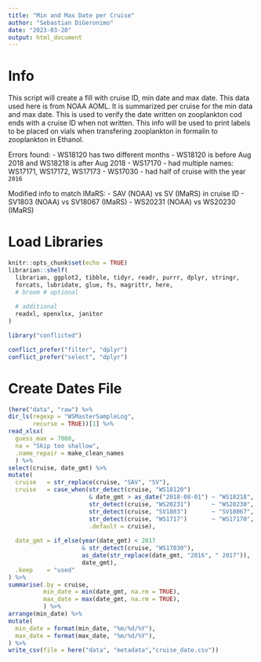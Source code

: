 ```yaml
---
title: "Min and Max Date per Cruise"
author: "Sebastian DiGeronimo"
date: "2023-03-20"
output: html_document
---
```

# Info

This script will create a fill with cruise ID, min date and max date. This data
used here is from NOAA AOML. It is summarized per cruise for the min data and
max date. This is used to verify the date written on zooplankton cod ends with a 
cruise ID when not written. This info will be used to print labels to be placed
on vials when transfering zooplankton in formalin to zooplankton in Ethanol.

Errors found:
- WS18120 has two different months
  - WS18120 is before Aug 2018 and WS18218 is after Aug 2018
- WS17170 
  - had multiple names:
     WS17171, WS17172, WS17173
- WS17030
  - had half of cruise with the year `2016`

Modified info to match IMaRS:
- SAV (NOAA) vs SV (IMaRS) in cruise ID
- SV1803 (NOAA) vs SV18067 (IMaRS) 
- WS20231 (NOAA) vs WS20230 (IMaRS)


# Load Libraries
```r
knitr::opts_chunk$set(echo = TRUE)
librarian::shelf(
  librarian, ggplot2, tibble, tidyr, readr, purrr, dplyr, stringr,
  forcats, lubridate, glue, fs, magrittr, here,
  # broom # optional
  
  # additional
  readxl, openxlsx, janitor
)

library("conflicted")

conflict_prefer("filter", "dplyr")
conflict_prefer("select", "dplyr")
```

# Create Dates File
```r
(here("data", "raw") %>%
dir_ls(regexp = "WSMasterSampleLog",
       recurse = TRUE))[1] %>%
read_xlsx(
  guess_max = 7000,
  na = "Skip too shallow",
  .name_repair = make_clean_names
  ) %>%
select(cruise, date_gmt) %>%
mutate(
  cruise   = str_replace(cruise, "SAV", "SV"),
  cruise   = case_when(str_detect(cruise, "WS18120")
                       & date_gmt > as_date("2018-08-01") ~ "WS18218",
                       str_detect(cruise, "WS20231")      ~ "WS20230",
                       str_detect(cruise, "SV1803")       ~ "SV18067",
                       str_detect(cruise, "WS1717")       ~ "WS17170",                   
                       .default = cruise),
  
  date_gmt = if_else(year(date_gmt) < 2017 
                     & str_detect(cruise, "WS17030"),
                     as_date(str_replace(date_gmt, "2016", " 2017")),
                     date_gmt),
  .keep    = "used"
) %>%
summarise(.by = cruise,
          min_date = min(date_gmt, na.rm = TRUE),
          max_date = max(date_gmt, na.rm = TRUE),
          ) %>%
arrange(min_date) %>%
mutate(
  min_date = format(min_date, "%m/%d/%Y"),
  max_date = format(max_date, "%m/%d/%Y"),
) %>%
write_csv(file = here("data", "metadata","cruise_date.csv"))
```